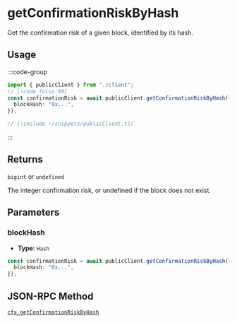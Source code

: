 # getConfirmationRiskByHash

Get the confirmation risk of a given block, identified by its hash.

## Usage

:::code-group

```ts twoslash [example.ts]
import { publicClient } from "./client";
// [!code focus:99]
const confirmationRisk = await publicClient.getConfirmationRiskByHash({
  blockHash: "0x...",
});
```

```ts [client.ts] filename="client.ts"
// [!include ~/snippets/publicClient.ts]
```

:::

## Returns

`bigint` or `undefined`

The integer confirmation risk, or undefined if the block does not exist.

## Parameters

### blockHash

- **Type:** `Hash`

```ts
const confirmationRisk = await publicClient.getConfirmationRiskByHash({
  blockHash: "0x...",
});
```

## JSON-RPC Method

[`cfx_getConfirmationRiskByHash`](https://doc.confluxnetwork.org/docs/core/build/json-rpc/cfx-namespace#cfx_getconfirmationriskbyhash)
